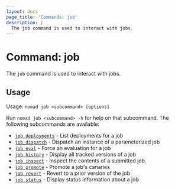 ```yaml
---
layout: docs
page_title: 'Commands: job'
description: |
  The job command is used to interact with jobs.
---
```


# Command: job

The `job` command is used to interact with jobs.

## Usage

Usage: `nomad job <subcommand> [options]`

Run `nomad job <subcommand> -h` for help on that subcommand. The following
subcommands are available:

- [`job deployments`][deployments] - List deployments for a job
- [`job dispatch`][dispatch] - Dispatch an instance of a parameterized job
- [`job eval`][eval] - Force an evaluation for a job
- [`job history`][history] - Display all tracked versions of a job
- [`job inspect`][inspect] - Inspect the contents of a submitted job.
- [`job promote`][promote] - Promote a job's canaries
- [`job revert`][revert] - Revert to a prior version of the job
- [`job status`][status] - Display status information about a job

[deployments]: /nomad/docs/commands/job/deployments 'List deployments for a job'
[dispatch]: /nomad/docs/commands/job/dispatch 'Dispatch an instance of a parameterized job'
[eval]: /nomad/docs/commands/job/eval 'Force an evaluation for a job'
[history]: /nomad/docs/commands/job/history 'Display all tracked versions of a job'
[inspect]: /nomad/docs/commands/job/inspect
[promote]: /nomad/docs/commands/job/promote "Promote a job's canaries"
[revert]: /nomad/docs/commands/job/revert 'Revert to a prior version of the job'
[status]: /nomad/docs/commands/job/status 'Display status information about a job'
